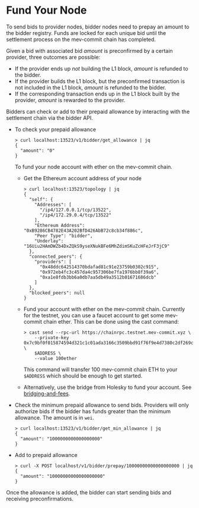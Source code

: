 # Fund Your Node

To send bids to provider nodes, bidder nodes need to prepay an amount to the bidder registry. Funds are locked for each unique bid until the settlement process on the mev-commit chain has completed.

Given a bid with associated bid _amount_ is preconfirmed by a certain provider, three outcomes are possible:

* If the provider ends up *not* building the L1 block, _amount_ is refunded to the bidder.
* If the provider builds the L1 block, but the preconfirmed transaction is not included in the L1 block, _amount_ is refunded to the bidder.
* If the corresponding transaction ends up in the L1 block built by the provider, _amount_ is rewarded to the provider.

Bidders can check or add to their prepaid allowance by interacting with the settlement chain via the bidder API.

- To check your prepaid allowance

  ```shell
  > curl localhost:13523/v1/bidder/get_allowance | jq
  {
    "amount": "0"
  }
  ```

  To fund your node account with ether on the mev-commit chain.

  - Get the Ethereum account address of your node

    ```shell
    > curl localhost:13523/topology | jq
    {
      "self": {
        "Addresses": [
          "/ip4/127.0.0.1/tcp/13522",
          "/ip4/172.29.0.4/tcp/13522"
        ],
        "Ethereum Address": "0xB9286CB4782E43A202BfD426AbB72c8cb34f886c",
        "Peer Type": "bidder",
        "Underlay": "16Uiu2HAmDWZb4DxZQkS9yseXNukBFe6MhZdimSKuZcHFeJrF3jC9"
      },
      "connected_peers": {
        "providers": [
          "0x48ddc642514370bdafad81c91e23759b0302c915",
          "0x972eb4fc3c457da4c957306be7fa1976bb8f39a6",
          "0xa1e8fdb3bb6a0db7aa5db49a3512b01671686dcb"
        ]
      },
      "blocked_peers": null
    }
    ```

  - Fund your account with ether on the mev-commit chain. Currently for the testnet, you can use a faucet account to get some mev-commit chain ether. This can be done using the cast command:

    ```shell
    > cast send --rpc-url https://chainrpc.testnet.mev-commit.xyz \
    	--private-key 0x7c9bf0f015874594d321c1c01ada3166c3509bbd91f76f9e4d7380c2df269c55 \
    	$ADDRESS \
    	--value 100ether
    ```

    This command will transfer 100 mev-commit chain ETH to your `$ADDRESS` which should be enough to get started.
  
  - Alternatively, use the bridge from Holesky to fund your account. See [bridging-and-fees](https://docs.primev.xyz/get-started/bidders/bridging-and-fees).

- Check the minimum prepaid allowance to send bids. Providers will only authorize bids if the bidder has funds greater than the minimum allowance. The amount is in `wei`.

  ```shell
  > curl localhost:13523/v1/bidder/get_min_allowance | jq
  {
    "amount": "1000000000000000000"
  }
  ```

- Add to prepaid allowance

  ```shell
  > curl -X POST localhost/v1/bidder/prepay/10000000000000000000 | jq
  {
    "amount": "10000000000000000000"
  }
  ```

Once the allowance is added, the bidder can start sending bids and receiving preconfirmations.
